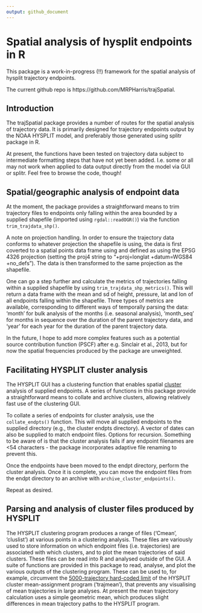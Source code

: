 ```yaml
---
output: github_document
---
```


# Spatial analysis of hysplit endpoints in R

This package is a work-in-progress (!!) framework for the spatial analysis of hysplit trajectory endpoints.

The current github repo is https://github.com/MRPHarris/trajSpatial.

## Introduction

The trajSpatial package provides a number of routes for the spatial analysis of trajectory data. It is primarily designed for trajectory endpoints output by the NOAA HYSPLIT model, and preferably those generated using splitr package in R. 

At present, the functions have been tested on trajectory data subject to intermediate formatting steps that have not yet been added. I.e. some or all may not work when applied to data output directly from the model via GUI or splitr. Feel free to browse the code, though! 

## Spatial/geographic analysis of endpoint data

At the moment, the package provides a straightforward means to trim trajectory files to endpoints only falling within the area bounded by a supplied shapefile (imported using `rgdal::readOGR()`) via the function `trim_trajdata_shp()`. 

A note on projection handling. In order to ensure the trajectory data conforms to whatever projection the shapefile is using, the data is first coverted to a spatial points data frame using and defined as using the EPSG 4326 projection (setting the proj4 string to "+proj=longlat +datum=WGS84 +no_defs"). The data is then transformed to the same projection as the shapefile. 

One can go a step further and calculate the metrics of trajectories falling within a supplied shapefile by using `trim_trajdata_shp_metrics()`. This will return a data frame with the mean and sd of height, pressure, lat and lon of all endpoints falling within the shapefile. Three types of metrics are available, corresponding to different ways of temporally parsing the data: 'month' for bulk analysis of the months (i.e. seasonal analysis), 'month_seq' for months in sequence over the duration of the parent trajectory data, and 'year' for each year for the duration of the parent trajectory data.

In the future, I hope to add more complex features such as a potential source contribution function (PSCF) after e.g. Sinclair et al., 2013, but for now the spatial frequencies produced by the package are unweighted. 

## Facilitating HYSPLIT cluster analysis

The HYSPLIT GUI has a clustering function that enables spatial [cluster](https://www.ready.noaa.gov/documents/Tutorial/html/traj_clus.html) analysis of supplied endpoints. A series of functions in this package provide a straightforward means to collate and archive clusters, allowing relatively fast use of the clustering GUI.

To collate a series of endpoints for cluster analysis, use the `collate_endpts()` function. This will move all supplied endpoints to the supplied directory (e.g., the cluster endpts directory). A vector of dates can also be supplied to match endpoint files. Options for recursion. Something to be aware of is that the cluster analysis fails if any endpoint filenames are <54 characters - the package incorporates adaptive file renaming to prevent this. 

Once the endpoints have been moved to the endpt directory, perform the cluster analysis. Once it is complete, you can move the endpoint files from the endpt directory to an archive with `archive_cluster_endpoints()`.

Repeat as desired.

## Parsing and analysis of cluster files produced by HYSPLIT

The HYSPLIT clustering program produces a range of files ('Cmean', 'cluslist') at various points in a clustering analysis. These files are variously used to store information on which endpoint files (i.e. trajectories) are associated with which clusters, and to plot the mean trajectories of said clusters. These files can be read into R and analysed outside of the GUI. A suite of functions are provided in this package to read, analyse, and plot the various outputs of the clustering program. These can be used to, for example, circumvent the [5000-trajectory hard-coded limit](https://hysplitbbs.arl.noaa.gov/viewtopic.php?f=3&t=2466) of the HYSPLIT cluster mean-assignment program ('trajmean'), that prevents any visualising of mean trajectories in large analyses. At present the mean trajectory calculation uses a simple geometric mean, which produces slight differences in mean trajectory paths to the HYSPLIT program. 

